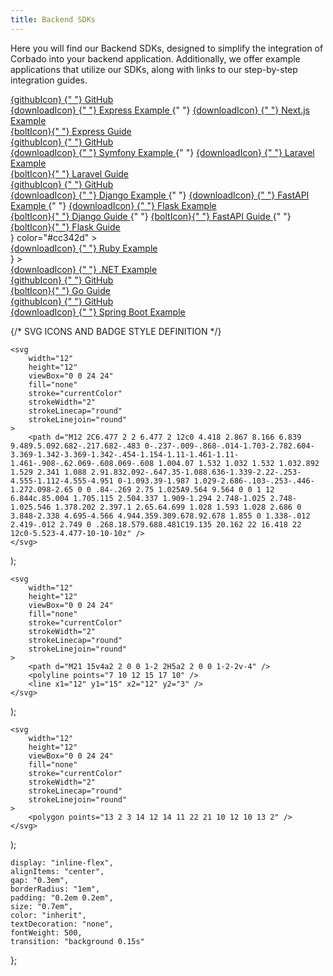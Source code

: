 ```yaml
---
title: Backend SDKs
---
```


Here you will find our Backend SDKs, designed to simplify the integration of Corbado into your backend application. Additionally, we offer example applications that utilize our SDKs, along with links to our step-by-step integration guides.

<CardGroup cols={2}>
    <Card title="Node.js" icon="node-js" iconType="brands" color="#80bd02">
        <div style={{ display: "flex", flexDirection: "column", gap: "0.3em" }}>
            <div>
                <a
                    href="https://github.com/corbado/corbado-nodejs"
                    target="_blank"
                    style={badgeStyle}
                >
                    <span style={{ verticalAlign: "middle" }}>
                        {githubIcon}
                    </span>{" "}
                    GitHub
                </a>
            </div>
            <div>
                <a
                    href="https://github.com/corbado/example-passkeys-nodejs"
                    target="_blank"
                    style={badgeStyle}
                >
                    <span style={{ verticalAlign: "middle" }}>
                        {downloadIcon}
                    </span>{" "}
                    Express Example
                </a>{" "}
                <a
                    href="https://github.com/corbado/example-passkeys-nextjs"
                    target="_blank"
                    style={badgeStyle}
                >
                    <span style={{ verticalAlign: "middle" }}>
                        {downloadIcon}
                    </span>{" "}
                    Next.js Example
                </a>
            </div>
            <div>
                <a
                    href="https://app.corbado.com/integration-guides/vanillajs-express"
                    target="_blank"
                    style={badgeStyle}
                >
                    <span style={{ verticalAlign: "middle" }}>{boltIcon}</span>{" "}
                    Express Guide
                </a>
            </div>
        </div>
    </Card>
    <Card title="PHP" icon="php" iconType="brands" color="#777bb4">
        <div style={{ display: "flex", flexDirection: "column", gap: "0.3em" }}>
            <div>
                <a
                    href="https://github.com/corbado/corbado-php"
                    target="_blank"
                    style={badgeStyle}
                >
                    <span style={{ verticalAlign: "middle" }}>
                        {githubIcon}
                    </span>{" "}
                    GitHub
                </a>
            </div>
            <div>
                <a
                    href="https://github.com/corbado/example-passkeys-php-symfony"
                    target="_blank"
                    style={badgeStyle}
                >
                    <span style={{ verticalAlign: "middle" }}>
                        {downloadIcon}
                    </span>{" "}
                    Symfony Example
                </a>{" "}
                <a
                    href="https://github.com/corbado/example-passkeys-php-laravel"
                    target="_blank"
                    style={badgeStyle}
                >
                    <span style={{ verticalAlign: "middle" }}>
                        {downloadIcon}
                    </span>{" "}
                    Laravel Example
                </a>
            </div>
            <div>
                <a
                    href="https://app.corbado.com/integration-guides/php-laravel"
                    target="_blank"
                    style={badgeStyle}
                >
                    <span style={{ verticalAlign: "middle" }}>{boltIcon}</span>{" "}
                    Laravel Guide
                </a>
            </div>
        </div>
    </Card>
    <Card title="Python" icon="python" iconType="brands" color="#3776ab">
        <div style={{ display: "flex", flexDirection: "column", gap: "0.3em" }}>
            <div>
                <a
                    href="https://github.com/corbado/corbado-python"
                    target="_blank"
                    style={badgeStyle}
                >
                    <span style={{ verticalAlign: "middle" }}>
                        {githubIcon}
                    </span>{" "}
                    GitHub
                </a>
            </div>
            <div>
                <a
                    href="https://github.com/corbado/example-passkeys-python-django"
                    target="_blank"
                    style={badgeStyle}
                >
                    <span style={{ verticalAlign: "middle" }}>
                        {downloadIcon}
                    </span>{" "}
                    Django Example
                </a>{" "}
                <a
                    href="https://github.com/corbado/example-passkeys-fastapi"
                    target="_blank"
                    style={badgeStyle}
                >
                    <span style={{ verticalAlign: "middle" }}>
                        {downloadIcon}
                    </span>{" "}
                    FastAPI Example
                </a>{" "}
                <a
                    href="https://github.com/corbado/example-passkeys-python-flask"
                    target="_blank"
                    style={badgeStyle}
                >
                    <span style={{ verticalAlign: "middle" }}>
                        {downloadIcon}
                    </span>{" "}
                    Flask Example
                </a>
            </div>
            <div>
                <a
                    href="https://app.corbado.com/integration-guides/python-django"
                    target="_blank"
                    style={badgeStyle}
                >
                    <span style={{ verticalAlign: "middle" }}>{boltIcon}</span>{" "}
                    Django Guide
                </a>{" "}
                <a
                    href="https://app.corbado.com/integration-guides/svelte-fastapi"
                    target="_blank"
                    style={badgeStyle}
                >
                    <span style={{ verticalAlign: "middle" }}>{boltIcon}</span>{" "}
                    FastAPI Guide
                </a>{" "}
                <a
                    href="https://app.corbado.com/integration-guides/python-flask"
                    target="_blank"
                    style={badgeStyle}
                >
                    <span style={{ verticalAlign: "middle" }}>{boltIcon}</span>{" "}
                    Flask Guide
                </a>
            </div>
        </div>
    </Card>
    <Card
        title="Ruby"
        icon={<svg xmlns="http://www.w3.org/2000/svg" width="30" height="30" viewBox="0 0 32 32" fill="none">
      <polygon points="16,4 28,8.85 26.63,26.79 8.89,28 4,23.2 5.71,20.07 4.33,16.34 7.3,10.59 12.25,5.96 17.47,4" fill="#cc342d" />
      <polygon points="16,4 24.17,4.09 20.08,6.36 17.47,4" fill="#a6120d" />
      <polygon points="27.42,11.81 20.47,6.12 18.54,12.39 27.42,11.81" fill="#e05141" />
      <polygon points="22.59,19.84 8.89,28 26.63,26.79 28,8.85 22.59,19.84" fill="#cc342d" />
      <polygon points="26.66,26.78 25.14,16.23 20.98,21.73 26.66,26.78" fill="#a6120d" />
      <polygon points="26.68,26.78 15.51,25.9 8.95,27.98 26.68,26.78" fill="#a6120d" />
      <polygon points="8.97,27.98 11.76,18.81 5.62,20.13 8.97,27.98" fill="#e05141" />
      <polygon points="11.72,18.79 18.59,12.39 20.98,21.76 11.72,18.79" fill="#fff" />
    </svg>}
    color="#cc342d"
>
        <div style={{ display: "flex", flexDirection: "column", gap: "0.3em" }}>
            <div>
                <a
                    href="https://github.com/corbado/example-passkeys-ruby-react"
                    target="_blank"
                    style={badgeStyle}
                >
                    <span style={{ verticalAlign: "middle" }}>
                        {downloadIcon}
                    </span>{" "}
                    Ruby Example
                </a>
            </div>
        </div>
    </Card>
    <Card
        title="C#"
        icon={<svg xmlns="http://www.w3.org/2000/svg" width="30" height="30" viewBox="0 0 32 32" fill="none"><path d="M27.6947 22.9999C27.883 22.6617 28 22.2807 28 21.9385V10.0613C28 9.71913 27.8831 9.33818 27.6947 9L16 16L27.6947 22.9999Z" fill="#7F3A86" /><path d="M17.0395 29.7433L26.9611 23.8047C27.2469 23.6336 27.5067 23.3382 27.695 23L16.0003 16L4.30566 23C4.49398 23.3382 4.75382 23.6337 5.03955 23.8047L14.9611 29.7433C15.5326 30.0855 16.468 30.0855 17.0395 29.7433Z" fill="#662579" /><path d="M27.6947 8.99996C27.5064 8.6617 27.2465 8.36629 26.9608 8.19521L17.0392 2.25662C16.4677 1.91446 15.5323 1.91446 14.9608 2.25662L5.03922 8.19521C4.46761 8.53729 4 9.37709 4 10.0613V21.9386C4 22.2807 4.11694 22.6618 4.30533 23L16 16L27.6947 8.99996Z" fill="#9A5196" /><path d="M16.0385 24C11.6061 24 8 20.4112 8 16C8 11.5888 11.6061 8 16.0385 8C18.8458 8 21.4674 9.47569 22.919 11.8618L19.4765 13.9265C18.7492 12.736 17.4399 12 16.0385 12C13.8222 12 12.0193 13.7944 12.0193 16C12.0193 18.2056 13.8222 20 16.0385 20C17.4362 20 18.7421 19.2681 19.4707 18.0832L22.9205 20.1359C21.4692 22.5234 18.8467 24 16.0385 24Z" fill="white" /><path fillRule="evenodd" clipRule="evenodd" d="M25.0001 13V13.9974H22.9999V13H22.0001V13.9974H21V15H22.0001V16.9948H21V18H22.0001V19H22.9999L23 18H25.0001V19H25.9999V18H27V17H25.9999V15H27V13.9974H25.9999V13H25.0001ZM25.0001 17V15H22.9999V16.9948L25.0001 17Z" fill="white" /></svg>}
    >
        <div style={{ display: "flex", flexDirection: "column", gap: "0.3em" }}>
            <div>
                <a
                    href="https://github.com/corbado/example-passkeys-dotnet"
                    target="_blank"
                    style={badgeStyle}
                >
                    <span style={{ verticalAlign: "middle" }}>
                        {downloadIcon}
                    </span>{" "}
                    .NET Example
                </a>
            </div>
        </div>
    </Card>
    <Card title="Golang" icon="golang" iconType="brands" color="#00add8">
        <div style={{ display: "flex", flexDirection: "column", gap: "0.3em" }}>
            <div>
                <a
                    href="https://github.com/corbado/corbado-go"
                    target="_blank"
                    style={badgeStyle}
                >
                    <span style={{ verticalAlign: "middle" }}>
                        {githubIcon}
                    </span>{" "}
                    GitHub
                </a>
            </div>
            <div>
                <a
                    href="https://app.corbado.com/integration-guides/go"
                    target="_blank"
                    style={badgeStyle}
                >
                    <span style={{ verticalAlign: "middle" }}>{boltIcon}</span>{" "}
                    Go Guide
                </a>
            </div>
        </div>
    </Card>
    <Card title="Java" icon="java" iconType="brands" color="#007396">
        <div style={{ display: "flex", flexDirection: "column", gap: "0.3em" }}>
            <div>
                <a
                    href="https://github.com/corbado/corbado-java"
                    target="_blank"
                    style={badgeStyle}
                >
                    <span style={{ verticalAlign: "middle" }}>
                        {githubIcon}
                    </span>{" "}
                    GitHub
                </a>
            </div>
            <div>
                <a
                    href="https://github.com/corbado/example-passkeys-java-spring-boot"
                    target="_blank"
                    style={badgeStyle}
                >
                    <span style={{ verticalAlign: "middle" }}>
                        {downloadIcon}
                    </span>{" "}
                    Spring Boot Example
                </a>
            </div>
        </div>
    </Card>
</CardGroup>

{/* SVG ICONS AND BADGE STYLE DEFINITION */}

    <svg
        width="12"
        height="12"
        viewBox="0 0 24 24"
        fill="none"
        stroke="currentColor"
        strokeWidth="2"
        strokeLinecap="round"
        strokeLinejoin="round"
    >
        <path d="M12 2C6.477 2 2 6.477 2 12c0 4.418 2.867 8.166 6.839 9.489.5.092.682-.217.682-.483 0-.237-.009-.868-.014-1.703-2.782.604-3.369-1.342-3.369-1.342-.454-1.154-1.11-1.461-1.11-1.461-.908-.62.069-.608.069-.608 1.004.07 1.532 1.032 1.532 1.032.892 1.529 2.341 1.088 2.91.832.092-.647.35-1.088.636-1.339-2.22-.253-4.555-1.112-4.555-4.951 0-1.093.39-1.987 1.029-2.686-.103-.253-.446-1.272.098-2.65 0 0 .84-.269 2.75 1.025A9.564 9.564 0 0 1 12 6.844c.85.004 1.705.115 2.504.337 1.909-1.294 2.748-1.025 2.748-1.025.546 1.378.202 2.397.1 2.65.64.699 1.028 1.593 1.028 2.686 0 3.848-2.338 4.695-4.566 4.944.359.309.678.92.678 1.855 0 1.338-.012 2.419-.012 2.749 0 .268.18.579.688.481C19.135 20.162 22 16.418 22 12c0-5.523-4.477-10-10-10z" />
    </svg>
);

    <svg
        width="12"
        height="12"
        viewBox="0 0 24 24"
        fill="none"
        stroke="currentColor"
        strokeWidth="2"
        strokeLinecap="round"
        strokeLinejoin="round"
    >
        <path d="M21 15v4a2 2 0 0 1-2 2H5a2 2 0 0 1-2-2v-4" />
        <polyline points="7 10 12 15 17 10" />
        <line x1="12" y1="15" x2="12" y2="3" />
    </svg>
);

    <svg
        width="12"
        height="12"
        viewBox="0 0 24 24"
        fill="none"
        stroke="currentColor"
        strokeWidth="2"
        strokeLinecap="round"
        strokeLinejoin="round"
    >
        <polygon points="13 2 3 14 12 14 11 22 21 10 12 10 13 2" />
    </svg>
);

    display: "inline-flex",
    alignItems: "center",
    gap: "0.3em",
    borderRadius: "1em",
    padding: "0.2em 0.2em",
    size: "0.7em",
    color: "inherit",
    textDecoration: "none",
    fontWeight: 500,
    transition: "background 0.15s"
};
